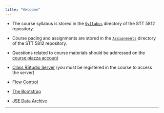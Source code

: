 ```yaml
---
title: "Welcome"
---
```



* The course syllabus is stored in the [`Syllabus`](./Syllabus/STT5812SyllabusSpring2017.html) directory of the STT 5812 repository.

* Course pacing and assignments are stored in the [`Assignments`](./Assignments/STT5812AssignmentsSpring2017.html) directory of the STT 5812 repository.

* Questions related to course materials should be addressed on the [course piazza account](https://piazza.com/appstate/spring2017/stt/home)

* [Class RStudio Server](https://mathr.math.appstate.edu) (you must be registered in the course to access the server)

* [Flow Control](../STT3851ClassRepo/Rmarkdown/FlowControl.html)

* [The Bootstrap](../STT3851ClassRepo/Rmarkdown/TheBootstrap.html)

* [JSE Data Archive](http://www.amstat.org/publications/jse/jse_data_archive.htm)


* * *